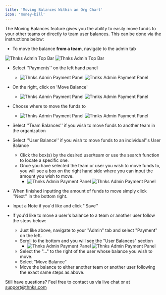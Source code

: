 ```yaml
---
title: 'Moving Balances Within an Org Chart'
icon: 'money-bill'
---
```


The Moving Balances feature gives you the ability to easily move funds to your other teams or directly to team user balances. This can be done via the instructions below: 

* To move the balance **from a team**, navigate to the admin tab

<img
  className="block dark:hidden"
  src="/admin_getting_started_images/admin_header.png"
  alt="Thnks Admin Top Bar"
/>
<img
  className="hidden dark:block"
  src="/admin_getting_started_images/admin_header.png"
  alt="Thnks Admin Top Bar"
/>

* Select ''Payments'' on the left hand panel
  * <img
    className="block dark:hidden"
    src="/admin_getting_started_images/payment_panel.png"
    alt="Thnks Admin Payment Panel"
    />
    <img
    className="hidden dark:block"
    src="/admin_getting_started_images/payment_panel.png"
    alt="Thnks Admin Payment Panel"
    />
* On the right, click on 'Move Balance'
  * <img
    className="block dark:hidden"
    src="/admin_getting_started_images/move_balance.png"
    alt="Thnks Admin Payment Panel"
    />
    <img
    className="hidden dark:block"
    src="/admin_getting_started_images/move_balance.png"
    alt="Thnks Admin Payment Panel"
    />

* Choose where to move the funds to
  * <img
    className="block dark:hidden"
    src="/admin_getting_started_images/balance_options.png"
    alt="Thnks Admin Payment Panel"
    />
    <img
    className="hidden dark:block"
    src="/admin_getting_started_images/balance_options.png"
    alt="Thnks Admin Payment Panel"
    />

* Select ''Team Balances'' if you wish to move funds to another team in the organization
* Select ''User Balance'' if you wish to move funds to an individual''s User Balance
  * Click the box(s) by the desired user/team or use the search function to locate a specific one.
  * Once you have selected the team or user you wish to move funds to, you will see a box on the right hand side where you can input the amount you wish to move.
    * <img
      className="block dark:hidden"
      src="/admin_getting_started_images/user_balances.png"
      alt="Thnks Admin Payment Panel"
      />
      <img
      className="hidden dark:block"
      src="/admin_getting_started_images/user_balances.png"
      alt="Thnks Admin Payment Panel"
      />

* When finished inputting the amount of funds to move simply click ''Next'' in the bottom right.
* Input a Note if you'd like and click ''Save''
* If you'd like to move a user's balance to a team or another user follow the steps below:
  * Just like above, navigate to your "Admin" tab and select "Payment" on the left.
  * Scroll to the bottom and you will see the "User Balances" section
    * <img
      className="block dark:hidden"
      src="/admin_getting_started_images/move_user_balance.png"
      alt="Thnks Admin Payment Panel"
      />
      <img
      className="hidden dark:block"
      src="/admin_getting_started_images/move_user_balance.png"
      alt="Thnks Admin Payment Panel"
      />
  * Select the "..." to the right of the user whose balance you wish to move.
  * Select "Move Balance"
  * Move the balance to either another team or another user following the exact same steps as above.

Still have questions? Feel free to contact us via live chat or at support@thnks.com